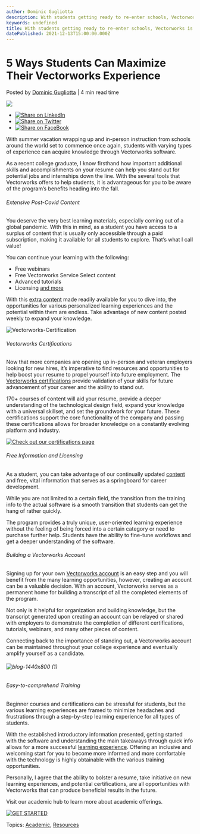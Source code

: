 ```yaml
---
author: Dominic Gugliotta
description: With students getting ready to re-enter schools, Vectorworks is an additional learning asset as you continue to develop through your scholastic journey. 
keywords: undefined
title: With students getting ready to re-enter schools, Vectorworks is an additional learning asset as you continue to develop through your scholastic journey.  
datePublished: 2021-12-13T15:00:00.000Z
---
```

  

# 5 Ways Students Can Maximize Their Vectorworks Experience

 Posted by [Dominic Gugliotta](https://blog.vectorworks.net/author/dominic-gugliotta) | 4 min read time 

![](https://blog.vectorworks.net/hubfs/blog-1440x800%20%281%29.png) 

* [![Share on LinkedIn](https://2659751.fs1.hubspotusercontent-na1.net/hubfs/2659751/michaelDemo/share-LI.png)](http://www.linkedin.com/shareArticle?mini=true&url=https%3A%2F%2Fblog.vectorworks.net%2F5-ways-students-can-maximize-their-vectorworks-experience)
* [![Share on Twitter](https://2659751.fs1.hubspotusercontent-na1.net/hubfs/2659751/michaelDemo/share-TW.png)](https://www.twitter.com/share?text=5%20Ways%20Students%20Can%20Maximize%20Their%20Vectorworks%20Experience&url=https%3A%2F%2Fblog.vectorworks.net%2F5-ways-students-can-maximize-their-vectorworks-experience&via=PMGTweets)
* [![Share on FaceBook](https://2659751.fs1.hubspotusercontent-na1.net/hubfs/2659751/michaelDemo/share-FB.png)](https://www.facebook.com/sharer/sharer.php?u=https%3A%2F%2Fblog.vectorworks.net%2F5-ways-students-can-maximize-their-vectorworks-experience)

With summer vacation wrapping up and in-person instruction from schools around the world set to commence once again, students with varying types of experience can acquire knowledge through Vectorworks software.

As a recent college graduate, I know firsthand how important additional skills and accomplishments on your resume can help you stand out for potential jobs and internships down the line. With the several tools that Vectorworks offers to help students, it is advantageous for you to be aware of the program’s benefits heading into the fall.

###### Extensive Post-Covid Content

You deserve the very best learning materials, especially coming out of a global pandemic. With this in mind, as a student you have access to a surplus of content that is usually only accessible through a paid subscription, making it available for all students to explore. That’s what I call value!

You can continue your learning with the following:

* Free webinars
* Free Vectorworks Service Select content
* Advanced tutorials
* Licensing [and more](https://www.vectorworks.net/en-US/education)

With this [extra content](https://www.vectorworks.net/en-US/education) made readily available for you to dive into, the opportunities for various personalized learning experiences and the potential within them are endless. Take advantage of new content posted weekly to expand your knowledge.

![Vectorworks-Certification](https://blog.vectorworks.net/hs-fs/hubfs/blog-1440x800.png?width=1440&name=blog-1440x800.png)

###### Vectorworks Certifications

Now that more companies are opening up in-person and veteran employers looking for new hires, it’s imperative to find resources and opportunities to help boost your resume to propel yourself into future employment. The [Vectorworks certifications](https://university.vectorworks.net/local/certifications/info.php) provide validation of your skills for future advancement of your career and the ability to stand out. 

170+ courses of content will aid your resume, provide a deeper understanding of the technological design field, expand your knowledge with a universal skillset, and set the groundwork for your future. These certifications support the core functionality of the company and passing these certifications allows for broader knowledge on a constantly evolving platform and industry.

[![Check out our certifications page](https://no-cache.hubspot.com/cta/default/3018241/e9ca6d84-49ea-41a9-8434-5f0a64a86daf.png)](https://cta-redirect.hubspot.com/cta/redirect/3018241/e9ca6d84-49ea-41a9-8434-5f0a64a86daf) 

###### Free Information and Licensing 

As a student, you can take advantage of our continually updated [content](https://student.myvectorworks.net/) and free, vital information that serves as a springboard for career development.

While you are not limited to a certain field, the transition from the training info to the actual software is a smooth transition that students can get the hang of rather quickly. 

The program provides a truly unique, user-oriented learning experience without the feeling of being forced into a certain category or need to purchase further help. Students have the ability to fine-tune workflows and get a deeper understanding of the software.

###### Building a Vectorworks Account 

Signing up for your own [Vectorworks account](https://sso.vectorworks.net/accounts/login/?next=https%3A%2F%2Funiversity.vectorworks.net%2Flogin%2Findex.php&errorcode=4) is an easy step and you will benefit from the many learning opportunities, however, creating an account can be a valuable decision. With an account, Vectorworks serves as a permanent home for building a transcript of all the completed elements of the program. 

Not only is it helpful for organization and building knowledge, but the transcript generated upon creating an account can be relayed or shared with employers to demonstrate the completion of different certifications, tutorials, webinars, and many other pieces of content. 

Connecting back to the importance of standing out, a Vectorworks account can be maintained throughout your college experience and eventually amplify yourself as a candidate.

###### ![blog-1440x800 (1)](https://blog.vectorworks.net/hs-fs/hubfs/blog-1440x800%20(1).png?width=1440&name=blog-1440x800%20(1).png)

###### Easy-to-comprehend Training 

Beginner courses and certifications can be stressful for students, but the various learning experiences are framed to minimize headaches and frustrations through a step-by-step learning experience for all types of students. 

With the established introductory information presented, getting started with the software and understanding the main takeaways through quick info allows for a more successful [learning experience](https://university.vectorworks.net/). Offering an inclusive and welcoming start for you to become more informed and more comfortable with the technology is highly obtainable with the various training opportunities.

Personally, I agree that the ability to bolster a resume, take initiative on new learning experiences, and potential certifications, are all opportunities with Vectorworks that can produce beneficial results in the future. 

Visit our academic hub to learn more about academic offerings.

[![GET STARTED](https://no-cache.hubspot.com/cta/default/3018241/6ee0a14e-8c49-4201-93aa-7628c3f13fdd.png)](https://cta-redirect.hubspot.com/cta/redirect/3018241/6ee0a14e-8c49-4201-93aa-7628c3f13fdd) 

 Topics: [Academic](https://blog.vectorworks.net/topic/academic), [Resources](https://blog.vectorworks.net/topic/resources) 

  